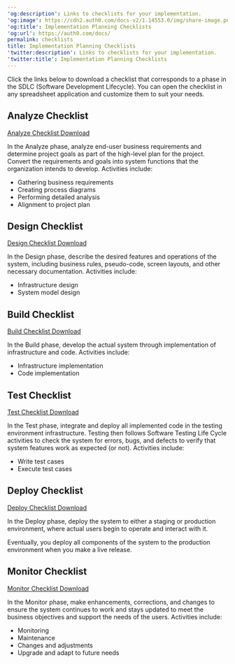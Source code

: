 ---
'og:description': Links to checklists for your implementation.
'og:image': https://cdn2.auth0.com/docs-v2/1.14553.0/img/share-image.png
'og:title': Implementation Planning Checklists
'og:url': https://auth0.com/docs/
permalink: checklists
title: Implementation Planning Checklists
'twitter:description': Links to checklists for your implementation.
'twitter:title': Implementation Planning Checklists
---
Click the links below to download a checklist that corresponds to a phase in the SDLC (Software Development Lifecycle). You can open the checklist in any spreadsheet application and customize them to suit your needs.

## Analyze Checklist

[Analyze Checklist Download](https://cdn2.auth0.com/docs-v2/media/articles/architecture-scenarios/checklists/Analyze-Checklist.xlsx)

In the Analyze phase, analyze end-user business requirements and determine project goals as part of the high-level plan for the project. Convert the requirements and goals into system functions that the organization intends to develop. Activities include:

* Gathering business requirements
* Creating process diagrams
* Performing detailed analysis
* Alignment to project plan

## Design Checklist

[Design Checklist Download](https://cdn2.auth0.com/docs-v2/media/articles/architecture-scenarios/checklists/Design-Checklist.xlsx)

In the Design phase, describe the desired features and operations of the system, including business rules, pseudo-code, screen layouts, and other necessary documentation. Activities include:

* Infrastructure design
* System model design

## Build Checklist

[Build Checklist Download](https://cdn2.auth0.com/docs-v2/media/articles/architecture-scenarios/checklists/Build-Checklist.xlsx)

In the Build phase, develop the actual system through implementation of infrastructure and code. Activities include:

* Infrastructure implementation
* Code implementation

## Test Checklist

[Test Checklist Download](https://cdn2.auth0.com/docs-v2/media/articles/architecture-scenarios/checklists/Test-Checklist.xlsx)

In the Test phase, integrate and deploy all implemented code in the testing environment infrastructure. Testing then follows Software Testing Life Cycle activities to check the system for errors, bugs, and defects to verify that system features work as expected (or not). Activities include:

* Write test cases
* Execute test cases

## Deploy Checklist

[Deploy Checklist Download](https://cdn2.auth0.com/docs-v2/media/articles/architecture-scenarios/checklists/Deploy-Checklist.xlsx)

In the Deploy phase, deploy the system to either a staging or production environment, where actual users begin to operate and interact with it.

Eventually, you deploy all components of the system to the production environment when you make a live release.

## Monitor Checklist

[Monitor Checklist Download](https://assets.ctfassets.net/cdy7uua7fh8z/4FYZQXQHknEDkLflShHXBz/d8757810ace0fc9dbabad9b1715d0dbf/Monitor-Checklist.xlsx)

In the Monitor phase, make enhancements, corrections, and changes to ensure the system continues to work and stays updated to meet the business objectives and support the needs of the users. Activities include:

* Monitoring
* Maintenance
* Changes and adjustments
* Upgrade and adapt to future needs